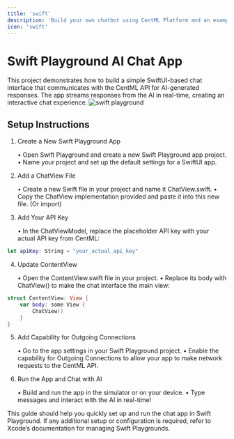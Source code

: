 ```yaml
---
title: 'swift'
description: 'Build your own chatbot using CentML Platform and an example from Codex'
icon: 'swift'
---
```


# Swift Playground AI Chat App

This project demonstrates how to build a simple SwiftUI-based chat interface that communicates with the CentML API for AI-generated responses. The app streams responses from the AI in real-time, creating an interactive chat experience.
![swift playground](/images/swift_app.png)
## Setup Instructions

1. Create a New Swift Playground App

	•	Open Swift Playground and create a new Swift Playground app project.
	•	Name your project and set up the default settings for a SwiftUI app.

2. Add a ChatView File

	•	Create a new Swift file in your project and name it ChatView.swift.
	•	Copy the ChatView implementation provided and paste it into this new file. (Or import)

3. Add Your API Key

	•	In the ChatViewModel, replace the placeholder API key with your actual API key from CentML:
``` swift
let apiKey: String = "your_actual_api_key"
```


4. Update ContentView

	•	Open the ContentView.swift file in your project.
	•	Replace its body with ChatView() to make the chat interface the main view:
``` swift
struct ContentView: View {
    var body: some View {
        ChatView()
    }
}
```


5. Add Capability for Outgoing Connections

	•	Go to the app settings in your Swift Playground project.
	•	Enable the capability for Outgoing Connections to allow your app to make network requests to the CentML API.

6. Run the App and Chat with AI

	•	Build and run the app in the simulator or on your device.
	•	Type messages and interact with the AI in real-time!

This guide should help you quickly set up and run the chat app in Swift Playground. If any additional setup or configuration is required, refer to Xcode’s documentation for managing Swift Playgrounds.